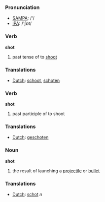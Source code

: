 === Pronunciation ===
*[[w:SAMPA|SAMPA]]: /'/
*[[w:IPA|IPA]]: /'ʃɒt/

=== Verb ===

'''shot'''

# past tense of to [[shoot]]

=== Translations ===
*[[Dutch]]: [[schoot]], [[schoten]]

=== Verb ===

'''shot'''

# past participle of to shoot

=== Translations ===
*[[Dutch]]: [[geschoten]]

=== Noun ===

'''shot'''

# the result of launching a [[projectile]] or [[bullet]]

=== Translations ===
*[[Dutch]]: [[schot]] ''n''